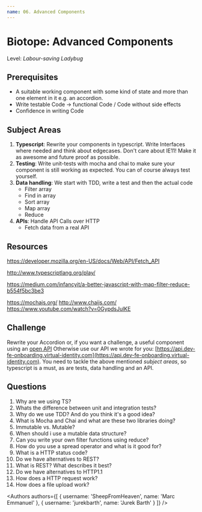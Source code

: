 ```yaml
---
name: 06. Advanced Components
---
```



# Biotope: Advanced Components
Level: *Labour-saving Ladybug*

## Prerequisites
- A suitable working component with some kind of state and more than one element in it e.g. an accordion.
- Write testable Code → functional Code / Code without side effects
- Confidence in writing Code

## Subject Areas
1. **Typescript**: Rewrite your components in typescript. Write Interfaces where needed and think about edgecases. Don't care about IE11! Make it as awesome and future proof as possible.
2. **Testing**: Write unit-tests with mocha and chai to make sure your component is still working as expected. You can of course always test yourself.
3. **Data handling**: We start with TDD, write a test and then the actual code
    - Filter array
    - Find in array
    - Sort array
    - Map array
    - Reduce
4. **APIs**: Handle API Calls over HTTP
    - Fetch data from a real API

## Resources

https://developer.mozilla.org/en-US/docs/Web/API/Fetch_API

http://www.typescriptlang.org/play/

https://medium.com/infancyit/a-better-javascript-with-map-filter-reduce-b554f5bc3be3

https://mochajs.org/
http://www.chaijs.com/
https://www.youtube.com/watch?v=0GypdsJulKE


## Challenge
Rewrite your Accordion or, if you want a challenge, a useful component using an [open API](https://github.com/toddmotto/public-apis) Otherwise use our API we wrote for you: [https://api.dev-fe-onboarding.virtual-identity.com](https://api.dev-fe-onboarding.virtual-identity.com). You need to tackle the above mentioned *subject areas*, so typescript is a must, as are tests, data handling and an API.


## Questions
1. Why are we using TS?
2. Whats the difference between unit and integration tests?
3. Why do we use TDD? And do you think it's a good idea?
4. What is Mocha and Chai and what are these two libraries doing?
5. Immutable vs. Mutable?
6. When should i use a mutable data structure?
7. Can you write your own filter functions using reduce?
8. How do you use a spread operator and what is it good for?
9. What is a HTTP status code?
10. Do we have alternatives to REST?
11. What is REST? What describes it best?
12. Do we have alternatives to HTTP1.1
13. How does a HTTP request work?
14. How does a file upload work?

<Authors
  authors={[
    {
      username: 'SheepFromHeaven',
      name: 'Marc Emmanuel'
    },
    {
      username: 'jurekbarth',
      name: 'Jurek Barth'
    }
  ]}
/>
